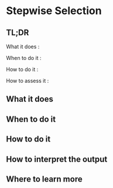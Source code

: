 # Stepwise Selection {#stepwise-selection}

## TL;DR

What it does
:

When to do it
:

How to do it
:

How to assess it
:

## What it does

## When to do it

## How to do it

## How to interpret the output

## Where to learn more

